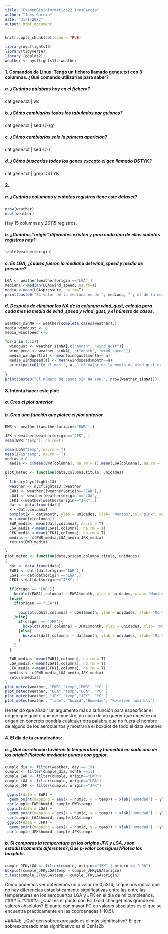 ```yaml
---
title: "ExamenBioinformatica22_InesGarcia"
author: "Ines Garcia"
date: "31/1/2022"
output: html_document
---
```


```r
knitr::opts_chunk$set(echo = TRUE)
```

```r
library(nycflights13)
library(tidyverse)
library (ggplot2)
weather <- nycflights13::weather
```

#### 1. Comandos de Linux. Tengo un fichero llamado genes.txt con 3 columnas. ¿Qué comando utilizarías para saber?
##### a. ¿Cuántas palabras hay en el fichero?
cat gene.txt | wc

##### b. ¿Cómo cambiarías todos los tabulados por guiones?
cat gene.txt | sed s'/\t/-/g'

##### c. ¿Cómo cambiarías solo la primera aparición?
cat gene.txt | sed s'/\t/-/'

##### d. ¿Cómo buscarías todos los genes excepto el gen llamado DSTYK?
cat gene.txt | grep DSTYK


#### 2. 
##### a. ¿Cuántas columnas y cuántos registros tiene este dataset?
```r
nrow(weather)
ncol(weather)
```
Hay 15 columnas y 26115 registros.

##### b. ¿Cuántos “origin” diferentes existen y para cada uno de ellos cuántos registros hay?
```r
table(weather$origin)
```
##### c. En LGA, ¿cuales fueron la mediana del wind_speed y media de pressure?
```r
LGA <- weather[weather$origin =="LGA",]
mediana <-median(LGA$wind_speed, na.rm=T)
media <-mean(LGA$pressure, na.rm=T)
print(paste0("EL valor de la mediana es de ", mediana, " y el de la media es de ", media))

```
##### d. Después de eliminar los NA de la columna wind_gust, calcula para cada mes la media de wind_speed y wind_gust, y el número de casos. 
```r
weather_sinNA <- weather[complete.cases(weather),]
media_windgust <- 0
media_windspeed <-0

for(a in 1:12){
  windgust <- weather_sinNA[,c("month", "wind_gust")]
  windspeed <- weather_sinNA[, c("month", "wind_speed")]
  media_windgust[a] <- mean(windgust$month== a)
  media_windspeed[a] <- mean(windspeed$month==a)
  print(paste0("En el mes ", a, " el valor de la media de wind gust es ", media_windgust[a]," y el de la media de wind speed es ", media_windspeed[a]))
  
}
print(paste0("El número de casos sin NA son ", nrow(weather_sinNA)))

```



#### 3. Intenta hacer este plot:

##### a. Crea el plot anterior
##### b. Crea una función que plotee el plot anterior.
```r
EWR <- weather[(weather$origin=="EWR"),]

JFK <-weather[weather$origin=="JFK", ]
mean(EWR["temp"], na.rm=T)

mean(LGA$"temp", na.rm = T)
mean(JFK$"temp", na.rm = T)
medias <-0
  media <- c(mean(EWR[columna], na.rm = T),mean(LGA[columna], na.rm = T),mean(JFK[columna], na.rm = T))

plot_meteo <- function(data,columna,titulo, unidades)
{
  library(nycflights13)
  weather <- nycflights13::weather
  EWR1 <- weather[(weather$origin=="EWR"),]
  LGA1 <- weather[weather$origin =="LGA",]
  JFK1 <-weather[weather$origin=="JFK", ]
  dat <- data.frame(data)
  x <-dat[,columna] 
  boxplot(x ~ dat$month, ylab = unidades, xlab= "Months",col="pink", main = titulo)
  m <-mean(x[columna])
  EWR_media<- mean(dat[,columna], na.rm = T)
  LGA_media <-mean(LGA1[,columna], na.rm = T)
  JFK_media <-mean(JFK1[,columna], na.rm = T)
  medias <- c(EWR_media,LGA_media,JFK_media)
  return(EWR_media)
  
}
plot_meteo <- function(data,origen,columna,titulo, unidades)
{
  dat <- data.frame(data)
  EWR1 <- dat[(dat$origin=="EWR"),]
  LGA1 <- dat[dat$origin =="LGA",]
  JFK1 <-dat[dat$origin=="JFK", ]
  
  if(origen == "EWR"){
    boxplot(EWR1[,columna] ~ EWR1$month, ylab = unidades, xlab= "Months",col="pink", main = titulo)
  }else{
    if(origen == "LGA"){
      
      boxplot(LGA1[,columna] ~ LGA1$month, ylab = unidades, xlab= "Months",col="pink", main = titulo)
    }else{
      if(origen == "JFK"){
        boxplot(JFK1[,columna] ~ JFK1$month, ylab = unidades, xlab= "Months",col="pink", main = titulo)
      }else{
        boxplot(dat[,columna] ~ dat$month, ylab = unidades, xlab= "Months",col="pink", main = titulo)
      }
    }
  }
  
  EWR_media<- mean(EWR1[,columna], na.rm = T)
  LGA_media <-mean(LGA1[,columna], na.rm = T)
  JFK_media <-mean(JFK1[,columna], na.rm = T)
  medias <- c(EWR_media,LGA_media,JFK_media)
  return(medias)
}
plot_meteo(weather, "EWR","temp","EWR", "ºC" )
plot_meteo(weather, "LGA","temp","LGA", "ºC" )
plot_meteo(weather, "JFK","temp","JFK", "ºC" )
plot_meteo(weather, "todo", "humid","Humedad", "Relative humidity")

```
He tenido que añadir un argumento más a la función para especificar el origen que quiero que me muestre, en caso de no querer que muestre un origen en concreto pondría cualquier otra palabra que no fuera el nombre de alguno de los aeropuertos y mostraría el boxplot de todo el data weather.



#### 4. El día de tu cumpleaños:
##### a. ¿Qué correlación tuvieron la temperatura y humedad en cada uno de los origin? Plotealo mediante puntos con ggplot.
```r
cumple_dia <- filter(weather, day == 19)
cumple <- filter(cumple_dia, month ==11)
cumple_EWR <- filter(cumple, origin=="EWR")
cumple_LGA <- filter(cumple, origin=="LGA")
cumple_JFK <- filter(cumple, origin=="JFK")

 ggplot(data = EWR) + 
  geom_point(mapping = aes(x = humid, y = temp)) + xlab("Humedad") + ylab("Temperatura")
 cor(cumple_EWR$humid, cumple_EWR$temp)
 ggplot(data = LGA) + 
  geom_point(mapping = aes(x = humid, y = temp)) + xlab("Humedad") + ylab("Temperatura")
 cor(cumple_LGA$humid, cumple_LGA$temp)
 ggplot(data = JFK) + 
  geom_point(mapping = aes(x = humid, y = temp)) + xlab("Humedad") + ylab("Temperatura")
 cor(cumple_JFK$humid, cumple_JFK$temp)

```


##### b. Si comparas la temperatura en los origins JFK y LGA, ¿son estadísticamente diferentes?¿Qué p-valor consigues?Plotea los boxplots.
```r
cumple_JFKyLGA <- filter(cumple, origin=="JFK" | origin == "LGA")
boxplot(cumple_JFKyLGA$temp ~ cumple_JFKyLGA$origin)
t.test(cumple_JFKyLGA$temp ~ cumple_JFKyLGA$origin)

```
Cómo podemos ver obtenemos un p valor de 0,5314, lo que nos indica que no hay diferencias estadísticamente significativas entre las entre las temperaturas en los aeropuertos LGA y JFK en el día de mi cumpleaños.
#### 5. 
#####a. ¿Cuál es el punto con FC (Fold change) más grande en valores absolutos?
El punto con mayor FC en valores absolutos es el que se encuentra prácticamente en las coordenadas (-10,5).


#####b. ¿Qué gen sobreexpresado es el más significativo?
El gen sobreexpresado más significativo es el Csn1s2b

